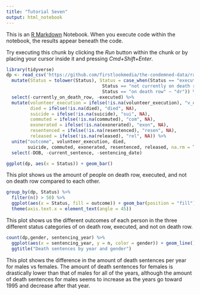 ```yaml
---
title: "Tutorial Seven"
output: html_notebook
---
```


This is an [R Markdown](http://rmarkdown.rstudio.com) Notebook. When you execute code within the notebook, the results appear beneath the code. 

Try executing this chunk by clicking the *Run* button within the chunk or by placing your cursor inside it and pressing *Cmd+Shift+Enter*. 

```r
library(tidyverse)
dp <- read_csv('https://github.com/firstlookmedia/the-condemned-data/raw/master/the-condemed-data.csv') %>%
  mutate(Status = tolower(Status), Status = case_when(Status == "executed" ~ "exec", 
                                    Status == "not currently on death row" ~ "ndr",
                                    Status == "on death row" ~ "dr")) %>%
  select(-currently_on_death_row, -executed) %>%
  mutate(volunteer_execution = ifelse(!is.na(volunteer_execution), "v_exec", NA),
         died = ifelse(!is.na(died), "died", NA),
         suicide = ifelse(!is.na(suicide), "sui", NA),
         commuted = ifelse(!is.na(commuted), "com", NA),
         exonerated = ifelse(!is.na(exonerated), "exon", NA),
         resentenced = ifelse(!is.na(resentenced), "resen", NA),
         released = ifelse(!is.na(released), "rel", NA)) %>%
  unite("outcome", volunteer_execution, died,
        suicide, commuted, exonerated, resentenced, released, na.rm = TRUE, remove = TRUE) %>%
  select(-DOB, -current_sentence, -sentencing_date)
```

```r
ggplot(dp, aes(x = Status)) + geom_bar()
```
This plot shows us the amount of people on death row, executed, and not on death row compared to each other.
```r
group_by(dp, Status) %>%
  filter(n() > 50) %>%
  ggplot(aes(x = Status, fill = outcome)) + geom_bar(position = "fill") + theme_minimal() +
  theme(axis.text.x = element_text(angle = 45))
```
This plot shows us the different outcomes of each person in the three different status categories of on death row, executed, and not on death row.

```r
count(dp,gender, sentencing_year) %>%
  ggplot(aes(x = sentencing_year, y = n, color = gender)) + geom_line() + 
  ggtitle("Death sentences by year and gender")
```
This plot shows the difference in the amount of death sentences per year for males vs females. The amount of death sentences for females is drastically lower than that of males for all of the years, although the amount of death sentences for males seems to increase as the years go toward 1995 and decrease after that year.